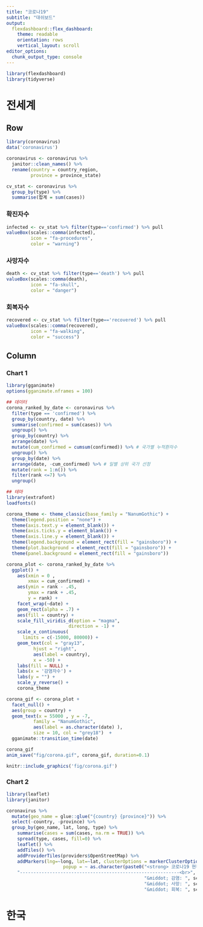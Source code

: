 ```yaml
---
title: "코로나19"
subtitle: "대쉬보드"
output: 
  flexdashboard::flex_dashboard:
    theme: readable
    orientation: rows
    vertical_layout: scroll
editor_options: 
  chunk_output_type: console
---
```


```r
library(flexdashboard)
library(tidyverse)
```


전세계 {data-icon="fa-globe"}
===================================

Row {data-width=150} 
--------------------------------------------


```r
library(coronavirus)
data('coronavirus')

coronavirus <- coronavirus %>% 
  janitor::clean_names() %>% 
  rename(country = country_region,
         province = province_state)

cv_stat <- coronavirus %>% 
  group_by(type) %>% 
  summarise(합계 = sum(cases))

```

### 확진자수

```r
infected <- cv_stat %>% filter(type=='confirmed') %>% pull
valueBox(scales::comma(infected), 
         icon = "fa-procedures",
         color = "warning")
```

### 사망자수

```r
death <- cv_stat %>% filter(type=='death') %>% pull
valueBox(scales::comma(death), 
         icon = "fa-skull",
         color = "danger")
```

### 회복자수

```r
recovered <- cv_stat %>% filter(type=='recovered') %>% pull
valueBox(scales::comma(recovered), 
         icon = "fa-walking",
         color = "success")
```

Column {data-height=350}
-------------------------------------

### Chart 1

```r
library(gganimate) 
options(gganimate.nframes = 100)

## 데이터 
corona_ranked_by_date <- coronavirus %>% 
  filter(type == 'confirmed') %>% 
  group_by(country, date) %>% 
  summarise(confirmed = sum(cases)) %>% 
  ungroup() %>% 
  group_by(country) %>% 
  arrange(date) %>% 
  mutate(cum_confirmed = cumsum(confirmed)) %>% # 국가별 누적환자수
  ungroup() %>% 
  group_by(date) %>% 
  arrange(date, -cum_confirmed) %>% # 일별 상위 국가 선정
  mutate(rank = 1:n()) %>% 
  filter(rank <=7) %>% 
  ungroup()

## 테마
library(extrafont)
loadfonts()

corona_theme <- theme_classic(base_family = "NanumGothic") +
  theme(legend.position = "none") +
  theme(axis.text.y = element_blank()) +
  theme(axis.ticks.y = element_blank()) +
  theme(axis.line.y = element_blank()) +
  theme(legend.background = element_rect(fill = "gainsboro")) +
  theme(plot.background = element_rect(fill = "gainsboro")) +
  theme(panel.background = element_rect(fill = "gainsboro"))

corona_plot <- corona_ranked_by_date %>% 
  ggplot() +
    aes(xmin = 0 ,  
        xmax = cum_confirmed) +  
    aes(ymin = rank - .45,  
        ymax = rank + .45,  
        y = rank) +
    facet_wrap(~date) +
    geom_rect(alpha = .7) +
    aes(fill = country) +
    scale_fill_viridis_d(option = "magma",
                       direction = -1) +
    scale_x_continuous(
      limits = c(-15000, 80000)) +
    geom_text(col = "gray13",  
          hjust = "right",  
          aes(label = country),  
          x = -50) +
    labs(fill = NULL) +  
    labs(x = '감염자수') +  
    labs(y = "") +  
    scale_y_reverse() +
    corona_theme

corona_gif <- corona_plot +
  facet_null() +
  aes(group = country) +
  geom_text(x = 55000 , y = -7,  
          family = "NanumGothic",  
          aes(label = as.character(date) ),  
          size = 10, col = "grey18")  +
  gganimate::transition_time(date)

corona_gif
anim_save("fig/corona.gif", corona_gif, duration=0.1)
```

```r
knitr::include_graphics('fig/corona.gif') 
```


### Chart 2

```r
library(leaflet)
library(janitor)

coronavirus %>% 
  mutate(geo_name = glue::glue("{country} {province}")) %>% 
  select(-country, -province) %>% 
  group_by(geo_name, lat, long, type) %>%
    summarise(cases = sum(cases, na.rm = TRUE)) %>% 
    spread(type, cases, fill=0) %>% 
    leaflet() %>%
    addTiles() %>% 
    addProviderTiles(providers$OpenStreetMap) %>% 
    addMarkers(lng=~long, lat=~lat, clusterOptions = markerClusterOptions(),
                     popup = ~ as.character(paste0("<strong> 코로나19 현황: ", geo_name, "</strong><br>",
    "-----------------------------------------------------------<br>",
                                                   "&middot; 감염: ", scales::comma(confirmed), "<br>",
                                                   "&middot; 사망: ", scales::comma(death), "<br>",
                                                   "&middot; 회복: ", scales::comma(recovered), "<br>")))
```



한국 {data-icon="fa-map"}
===================================

